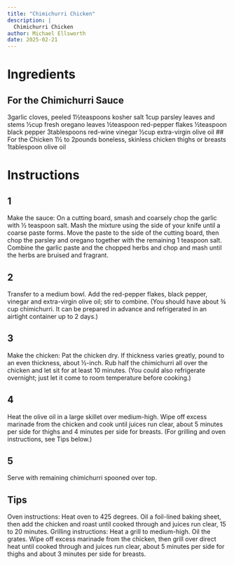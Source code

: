 ```yaml
---
title: "Chimichurri Chicken"
description: |
  Chimichurri Chicken
author: Michael Ellsworth
date: 2025-02-21
---
```


# Ingredients
## For the Chimichurri Sauce
3garlic cloves, peeled
1½teaspoons kosher salt
1cup parsley leaves and stems
½cup fresh oregano leaves
½teaspoon red-pepper flakes
½teaspoon black pepper
3tablespoons red-wine vinegar
½cup extra-virgin olive oil
## For the Chicken
1½ to 2pounds boneless, skinless chicken thighs or breasts
1tablespoon olive oil

# Instructions
## 1
Make the sauce: On a cutting board, smash and coarsely chop the garlic with ½ teaspoon salt. Mash the mixture using the side of your knife until a coarse paste forms. Move the paste to the side of the cutting board, then chop the parsley and oregano together with the remaining 1 teaspoon salt. Combine the garlic paste and the chopped herbs and chop and mash until the herbs are bruised and fragrant.

## 2
Transfer to a medium bowl. Add the red-pepper flakes, black pepper, vinegar and extra-virgin olive oil; stir to combine. (You should have about ¾ cup chimichurri. It can be prepared in advance and refrigerated in an airtight container up to 2 days.)

## 3
Make the chicken: Pat the chicken dry. If thickness varies greatly, pound to an even thickness, about ½-inch. Rub half the chimichurri all over the chicken and let sit for at least 10 minutes. (You could also refrigerate overnight; just let it come to room temperature before cooking.)

## 4
Heat the olive oil in a large skillet over medium-high. Wipe off excess marinade from the chicken and cook until juices run clear, about 5 minutes per side for thighs and 4 minutes per side for breasts. (For grilling and oven instructions, see Tips below.)

## 5
Serve with remaining chimichurri spooned over top.

## Tips
Oven instructions: Heat oven to 425 degrees. Oil a foil-lined baking sheet, then add the chicken and roast until cooked through and juices run clear, 15 to 20 minutes.
Grilling instructions: Heat a grill to medium-high. Oil the grates. Wipe off excess marinade from the chicken, then grill over direct heat until cooked through and juices run clear, about 5 minutes per side for thighs and about 3 minutes per side for breasts.